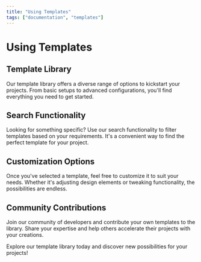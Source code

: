 ```yaml
---
title: "Using Templates"
tags: ["documentation", "templates"]
---
```


# Using Templates

## Template Library

<CustomImage
  src="https://raw.githubusercontent.com/NourEssalam/sidra-edge-documentations/main/images/sidra-edge.jpeg"
  alt="template screenshot for templates documentaion"
/>

Our template library offers a diverse range of options to kickstart your projects. From basic setups to advanced configurations, you'll find everything you need to get started.

## Search Functionality

Looking for something specific? Use our search functionality to filter templates based on your requirements. It's a convenient way to find the perfect template for your project.

## Customization Options

Once you've selected a template, feel free to customize it to suit your needs. Whether it's adjusting design elements or tweaking functionality, the possibilities are endless.

## Community Contributions

Join our community of developers and contribute your own templates to the library. Share your expertise and help others accelerate their projects with your creations.

Explore our template library today and discover new possibilities for your projects!

